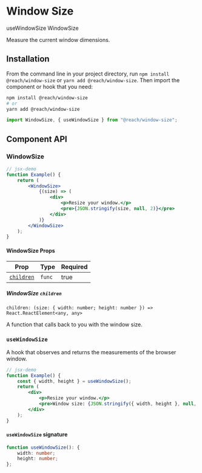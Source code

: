 
<SEO
	title="Window Size"
	description="Measure the current window dimensions in React"
/>

# Window Size

<TOC>
	<TOCList>
		<TOCLink href="#usewindowsize">useWindowSize</TOCLink>
		<TOCLink href="#windowsize">WindowSize</TOCLink>
	</TOCList>
</TOC>

Measure the current window dimensions.

## Installation

From the command line in your project directory, run `npm install @reach/window-size` or `yarn add @reach/window-size`. Then import the component or hook that you need:

```bash
npm install @reach/window-size
# or
yarn add @reach/window-size
```

```js
import WindowSize, { useWindowSize } from "@reach/window-size";
```

## Component API

### WindowSize

```jsx
// jsx-demo
function Example() {
	return (
		<WindowSize>
			{(size) => (
				<div>
					<p>Resize your window.</p>
					<pre>{JSON.stringify(size, null, 2)}</pre>
				</div>
			)}
		</WindowSize>
	);
}
```

#### WindowSize Props

| Prop                    | Type   | Required |
| ----------------------- | ------ | -------- |
| [`children`](#children) | `func` | true     |

##### WindowSize `children`

`children: (size: { width: number; height: number }) => React.ReactElement<any, any>`

A function that calls back to you with the window size.

### `useWindowSize`

A hook that observes and returns the measurements of the browser window.

```jsx
// jsx-demo
function Example() {
	const { width, height } = useWindowSize();
	return (
		<div>
			<p>Resize your window.</p>
			<pre>Window size: {JSON.stringify({ width, height }, null, 2)}</pre>
		</div>
	);
}
```

#### `useWindowSize` signature

```ts
function useWindowSize(): {
	width: number;
	height: number;
};
```
